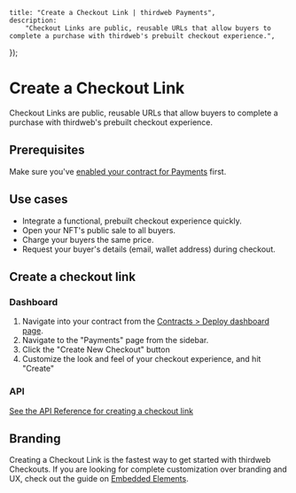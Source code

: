 
	title: "Create a Checkout Link | thirdweb Payments",
	description:
		"Checkout Links are public, reusable URLs that allow buyers to complete a purchase with thirdweb's prebuilt checkout experience.",
});

# Create a Checkout Link

Checkout Links are public, reusable URLs that allow buyers to complete a purchase with thirdweb's prebuilt checkout experience.

## Prerequisites

Make sure you've [enabled your contract for Payments](/payments/nft-checkout/enable-contract) first.

## Use cases

- Integrate a functional, prebuilt checkout experience quickly.
- Open your NFT's public sale to all buyers.
- Charge your buyers the same price.
- Request your buyer's details (email, wallet address) during checkout.

## Create a checkout link

### Dashboard

1. Navigate into your contract from the [Contracts > Deploy dashboard page](https://thirdweb.com/dashboard/contracts/deploy).
2. Navigate to the "Payments" page from the sidebar.
3. Click the "Create New Checkout" button
4. Customize the look and feel of your checkout experience, and hit "Create"

### API

[See the API Reference for creating a checkout link](https://redocly.github.io/redoc/?url=https://payments.thirdweb.com/api/doc#tag/Checkout-Links/paths/~1api~12022-08-12~1shareable-checkout-link/post)

## Branding

Creating a Checkout Link is the fastest way to get started with thirdweb Checkouts. If you are looking for complete customization over branding and UX, check out the guide on [Embedded Elements](elements).
